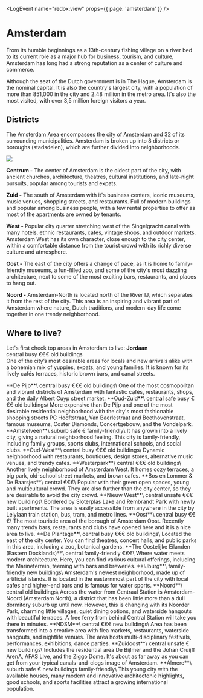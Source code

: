 
<LogEvent name="redox:view" props={{ page: 'amsterdam' }} />

# Amsterdam
From its humble beginnings as a 13th-century fishing village on a river bed to its current role as a major hub for business, tourism, and culture, Amsterdam has long had a strong reputation as a center of culture and commerce.

Although the seat of the Dutch government is in The Hague, Amsterdam is the nominal capital. It is also the country's largest city, with a population of more than 851,000 in the city and 2.48 million in the metro area. It's also the most visited, with over 3,5 million foreign visitors a year.

<Youtube id="TF2qK6TX3YY" />

## Districts
The Amsterdam Area encompasses the city of Amsterdam and 32 of its surrounding
municipalities. Amsterdam is broken up into 8 districts or boroughs (stadsdelen), which are further divided into neighborhoods.

<Image src="amsterdam-districts.jpeg" />

**Centrum -** The center of Amsterdam is the oldest part of the city, with ancient churches, architecture, theatres, cultural institutions, and late-night pursuits, popular among tourists and expats.

**Zuid -** The south of Amsterdam with it's business centers, iconic museums, music venues, shopping streets, and restaurants. Full of modern buildings and popular among business people, with a few rental properties to offer as most of the apartments are owned by tenants.

**West -** Popular city quarter stretching west of the Singelgracht canal with many hotels, ethnic restaurants, cafes, vintage shops, and outdoor markets. Amsterdam West has its own character, close enough to the city center, within a comfortable distance from the tourist crowd with its richly diverse culture and atmosphere. 

**Oost -** The east of the city offers a change of pace, as it is home to family-friendly museums, a fun-filled zoo, and some of the city's most dazzling architecture, next to some of the most exciting bars, restaurants, and places to hang out.

**Noord -** Amsterdam-North is located north of the River IJ, which separates it from the rest of the city. This area is an inspiring and vibrant part of Amsterdam where nature, Dutch traditions, and modern-day life come together in one trendy neighborhood.

## Where to live?
Let's first check top areas in Amsterdam to live:
<ImageCard imageSrc="/img/hoods/jordaan.jpeg" videoId="N-XFY8KyFlI" mapQuery="Jordaan,+Amsterdam,+Netherlands">
    **Jordaan**\
    <Badge color="white">central</Badge> <Badge color="white">busy</Badge> <Badge color="yellow">€€€</Badge> <Badge color="white">old buildings</Badge>\
    One of the city’s most desirable areas for locals and new arrivals alike with a bohemian mix of yuppies, expats, and young families. It is known for its lively cafés terraces, historic brown bars, and canal streets.
</ImageCard>

<ImageCard imageSrc="/img/hoods/depijp.jpeg" videoId="9kjrKS-ZIHY" mapQuery="De+Pijp,+Amsterdam,+Netherlands">
    **De Pijp**\
    <Badge color="white">central</Badge> <Badge color="white">busy</Badge> <Badge color="yellow">€€€</Badge> <Badge color="white">old buildings</Badge>\
    One of the most cosmopolitan and vibrant districts of Amsterdam with fantastic cafés, restaurants, shops, and the daily Albert Cuyp street market.
</ImageCard>

<ImageCard imageSrc="/img/hoods/oudzuid.jpeg" videoId="HloBo9J0lDw" mapQuery="Oud-Zuid,+Amsterdam,+Netherlands">
    **Oud-Zuid**\
    <Badge color="white">central</Badge> <Badge color="green">safe</Badge>  <Badge color="white">busy</Badge> <Badge color="yellow">€€€</Badge> <Badge color="white">old buildings</Badge>\
    More expensive than De Pijp and one of the most desirable residential neighborhood with the city's most fashionable shopping streets PC Hooftstraat, Van Baerlestraat and Beethovenstraat, famous museums, Coster Diamonds, Concertgebouw, and the Vondelpark.
</ImageCard>

<ImageCard imageSrc="/img/hoods/amstelveen.jpeg" videoId="1mya35gytAA&t=40" mapQuery="Amstelveen,+Amsterdam,+Netherlands">
    **Amstelveen**\
    <Badge color="white">suburb</Badge> <Badge color="green">safe</Badge> <Badge color="green">€</Badge> <Badge color="white">family-friendly</Badge>\
    It has grown into a lively city, giving a natural neighborhood feeling. This city is family-friendly, including family groups, sports clubs, international schools, and social clubs.
</ImageCard>

<ImageCard imageSrc="/img/hoods/oudwest.jpeg" videoId="Y6O8G65lLv4" mapQuery="Oud-West,+Amsterdam,+Netherlands">
    **Oud-West**\
    <Badge color="white">central</Badge> <Badge color="white">busy</Badge> <Badge color="yellow">€€€</Badge> <Badge color="white">old buildings</Badge>\
    Dynamic neighborhood with restaurants, boutiques, design stores, alternative music venues, and trendy cafes.
</ImageCard>

<ImageCard imageSrc="/img/hoods/westerpark.jpeg" videoId="yaLo2PzDKzc" mapQuery="Westerpark,+Amsterdam,+Netherlands">
    **Westerpark**\
    <Badge color="white">central</Badge> <Badge color="yellow">€€€</Badge> <Badge color="white">old buildings</Badge>\
    Another lively neighborhood of Amsterdam West. It homes cozy terraces, a big park, old-school street markets, and brown cafes.
</ImageCard>

<ImageCard imageSrc="/img/hoods/bosenlommer.jpeg" videoId="f_3a4VRR2BA" mapQuery="Bos+en+Lommer,+Amsterdam,+Netherlands">
  **Bos en Lommer & De Baarsjes**\
    <Badge color="white">central</Badge> <Badge color="yellow">€€€</Badge>\
    Popular with their green open spaces, young and multicultural crowd. They are also further than the city center, so they are desirable to avoid the city crowd.
</ImageCard>

<ImageCard imageSrc="/img/hoods/nieuwwest.jpeg" videoId="Z62GGqqYMPE&t=39" mapQuery="Nieuw+West,+Amsterdam,+Netherlands">
  **Nieuw West**\
    <Badge color="white">central</Badge> <Badge color="red">unsafe</Badge> <Badge color="yellow">€€€</Badge> <Badge color="white">new buildings</Badge>\
    Bordered by Sloterplas Lake and Rembrandt Park with newly built apartments. The area is easily accessible from anywhere in the city by Lelylaan train station, bus, tram, and metro lines.
</ImageCard>

<ImageCard imageSrc="/img/hoods/oost.jpeg" videoId="fNvifRd6W_U" mapQuery="Oost,+Amsterdam,+Netherlands">
    **Oost**\
    <Badge color="white">central</Badge> <Badge color="white">busy</Badge> <Badge color="yellow">€€€</Badge>\
    The most touristic area of the borough of Amsterdam Oost. Recently many trendy bars, restaurants and clubs have opened here and it is a nice area to live.
</ImageCard>

<ImageCard imageSrc="/img/hoods/deplantage.jpeg" videoId="Y8F__Cj__WA" mapQuery="De+Plantage,+Amsterdam,+Netherlands">
    **De Plantage**\
    <Badge color="white">central</Badge> <Badge color="white">busy</Badge> <Badge color="yellow">€€€</Badge> <Badge color="white">old buildings</Badge>\
    Located the east of the city center. You can find theatres, concert halls, and public parks in this area, including a zoo, botanical gardens.
</ImageCard>

<ImageCard imageSrc="/img/hoods/the-oostelijke-eilanden.jpeg" videoId="HryTOb08zDM" mapQuery="Oostelijke+Eilanden,+Amsterdam,+Netherlands">
    **The Oostelijke Eilanden (Eastern Docklands)**\
    <Badge color="white">central</Badge> <Badge color="white">family-friendly</Badge> <Badge color="yellow">€€€</Badge>\
    Where water meets modern architecture. Here, you can find various cultural offerings, including the Marineterrein, teeming with bars and breweries.
</ImageCard>

<ImageCard imageSrc="/img/hoods/ijburg.jpeg" videoId="O5J5NeHh2_4&t=24" mapQuery="IJburg,+Amsterdam,+Netherlands">
    **IJburg**\
    <Badge color="white">family-friendly</Badge> <Badge color="white">new buildings</Badge>\
    Amsterdam's newest neighborhood, made up of artificial islands. It is located in the easternmost part of the city with local cafes and higher-end bars and is famous for water sports.
</ImageCard>

<ImageCard imageSrc="/img/hoods/noord.jpeg" videoId="PAM0AcMtKRk" mapQuery="Noord,+Amsterdam,+Netherlands">
    **Noord**\
    <Badge color="white">central</Badge> <Badge color="white">old buildings</Badge>\
    Across the water from Centraal Station is Amsterdam-Noord (Amsterdam North), a district that has been little more than a dull dormitory suburb up until now. However, this is changing with its Noorder Park, charming little villages, quiet dining options, and waterside hangouts with beautiful terraces. A free ferry from behind Central Station will take you there in minutes.
</ImageCard>

<ImageCard imageSrc="/img/hoods/ndsm.jpeg" videoId="KDFKvwe1odk" mapQuery="NDSM,+Amsterdam,+Netherlands">
    **NDSM**\
    <Badge color="white">central</Badge> <Badge color="yellow">€€€</Badge> <Badge color="white">new buildings</Badge>\
    Area has been transformed into a creative area with flea markets, restaurants, waterside hangouts, and nightlife venues. The area hosts multi-disciplinary festivals, performances, exhibitions, dance parties.
</ImageCard>

<ImageCard imageSrc="/img/hoods/zuidoost.jpeg" videoId="jPLcfG-vBlU" mapQuery="Zuidoost,+Amsterdam,+Netherlands">
    **Zuidoost**\
    <Badge color="white">central</Badge> <Badge color="red">unsafe</Badge> <Badge color="green">€</Badge> <Badge color="white">new buildings</Badge>\
    Includes the residential area De Bijlmer and the Johan Cruijff ArenA, AFAS Live, and the Ziggo Dome. It's about as far away as you can get from your typical canals-and-clogs image of Amsterdam.
</ImageCard>


<ImageCard imageSrc="/img/hoods/almere.jpeg" videoId="WrbAWzd40cM" mapQuery="Almere,+Netherlands">
    **Almere**\
    <Badge color="white">suburb</Badge> <Badge color="green">safe</Badge> <Badge color="green">€</Badge> <Badge color="white">new buildings</Badge> <Badge color="white">family-friendly</Badge>\
    This young city with the available houses, many modern and innovative architectonic highlights, good schools, and sports facilities attract a growing international population.
</ImageCard>

